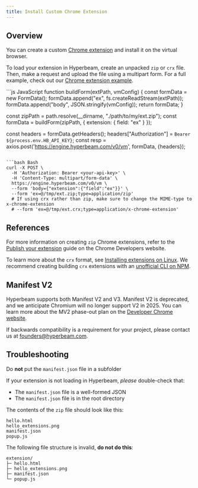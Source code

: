 ```yaml
---
title: Install Custom Chrome Extension
---
```


## Overview

You can create a custom [Chrome extension](https://chrome.google.com/webstore/category/extensions) and install it on the virtual browser.

To load your extension in Hyperbeam, create an unpacked `zip` or `crx` file. Then, make a request and upload the file using a multipart form. For a full example, check out our [Chrome extension example](https://github.com/hyperbeam/examples/tree/master/load-custom-chrome-extension).

<CodeGroup>
```js JavaScript
function buildForm(extPath, vmConfig) {
  const formData = new FormData();
  formData.append("ex", fs.createReadStream(extPath));
  formData.append("body", JSON.stringify(vmConfig));
  return formData;
}

const zipPath = path.resolve(\_\_dirname, "./path/to/my/ext.zip");
const formData = buildForm(zipPath, {
extension: {
field: "ex"
}
});

const headers = formData.getHeaders();
headers["Authorization"] = `Bearer ${process.env.HB_API_KEY}`;
const resp = axios.post('https://engine.hyperbeam.com/v0/vm', formData, {headers});

````

```bash Bash
curl -X POST \
  -H 'Authorization: Bearer <your-api-key>' \
  -H 'Content-Type: multipart/form-data' \
  https://engine.hyperbeam.com/v0/vm \
  --form 'body={"extension":{"field":"ex"}}' \
  --form 'ex=@/tmp/ext.zip;type=application/zip'
  # If using crx rather than zip, make sure to change the MIME-type to x-chrome-extension
  # --form 'ex=@/tmp/ext.crx;type=application/x-chrome-extension'
````

</CodeGroup>

## References

For more information on creating `zip` Chrome extensions, refer to the [Publish your extension](https://developer.chrome.com/docs/webstore/publish/#create-your-items-zip-file) guide on the Chrome Developers website.

To learn more about the `crx` format, see [Installing extensions on Linux](https://developer.chrome.com/docs/extensions/mv3/linux_hosting/#packaging). We recommend creating building `crx` extensions with an [unofficial CLI on NPM](https://www.npmjs.com/package/crx#cli-api).

## Manifest V2

Hyperbeam supports both Manifest V2 and V3. Manifest V2 is deprecated, and we anticipate Chromium will no longer support V2 in 2025. You can learn more about the MV2 phase-out plan on the [Developer Chrome website](https://developer.chrome.com/docs/extensions/migrating/mv2-sunset/).

If backwards compatibility is a requirement for your project, please contact us at founders@hyperbeam.com.

## Troubleshooting

<Warning>Do **not** put the `manifest.json` file in a subfolder</Warning>

If your extension is not loading in Hyperbeam, _please_ double-check that:

- The `manifest.json` file is a well-formed JSON
- The `manifest.json` file is in the root directory

The contents of the `zip` file should look like this:

```
hello.html
hello_extensions.png
manifest.json
popup.js
```

The following file structure is invalid, **do not do this**:

```
extension/
├─ hello.html
├─ hello_extensions.png
├─ manifest.json
└─ popup.js
```
